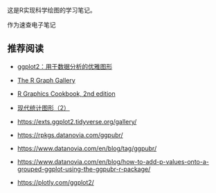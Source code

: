 这是R实现科学绘图的学习笔记。

作为速查电子笔记

## 推荐阅读 {.unnumbered}

-   [ggplot2：用于数据分析的优雅图形](https://ggplot2-book.org/mastery)

-   [The R Graph Gallery](https://r-graph-gallery.com/best-dataviz-packages.html)

-   [R Graphics Cookbook, 2nd edition](https://r-graphics.org/)

-   [现代统计图形（2）](https://bookdown.org/xiangyun/msg2nd/)

-   <https://exts.ggplot2.tidyverse.org/gallery/>

-   <https://rpkgs.datanovia.com/ggpubr/>

-   <https://www.datanovia.com/en/blog/tag/ggpubr/>

-   <https://www.datanovia.com/en/blog/how-to-add-p-values-onto-a-grouped-ggplot-using-the-ggpubr-r-package/>

-   <https://plotly.com/ggplot2/>
